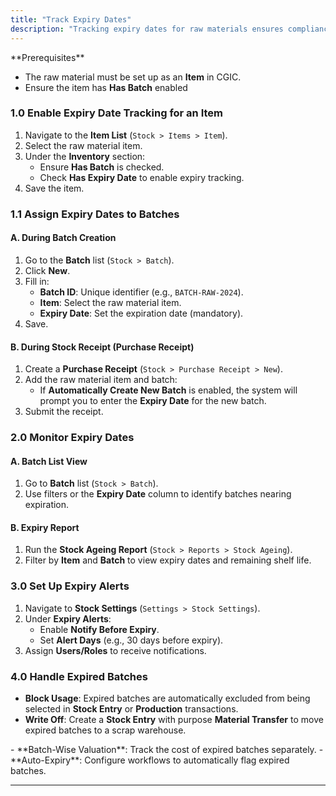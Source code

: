 ```yaml
---
title: "Track Expiry Dates"
description: "Tracking expiry dates for raw materials ensures compliance with safety standards, reduces waste, and maintains product quality. The CGIC App allows you to assign and monitor expiry dates at the batch/lot level, providing visibility into shelf life and automating alerts for nearing expiration."
---
```


<Note>
  **Prerequisites**

  - The raw material must be set up as an **Item** in CGIC.
  - Ensure the item has **Has Batch** enabled
</Note>

### **1.0 Enable Expiry Date Tracking for an Item**

1. Navigate to the **Item List** (`Stock > Items > Item`).
2. Select the raw material item.
3. Under the **Inventory** section:
   - Ensure **Has Batch** is checked.
   - Check **Has Expiry Date** to enable expiry tracking.
4. Save the item.

### **1.1 Assign Expiry Dates to Batches**

#### **A. During Batch Creation**

1. Go to the **Batch** list (`Stock > Batch`).
2. Click **New**.
3. Fill in:
   - **Batch ID**: Unique identifier (e.g., `BATCH-RAW-2024`).
   - **Item**: Select the raw material item.
   - **Expiry Date**: Set the expiration date (mandatory).
4. Save.

#### **B. During Stock Receipt (Purchase Receipt)**

1. Create a **Purchase Receipt** (`Stock > Purchase Receipt > New`).
2. Add the raw material item and batch:
   - If **Automatically Create New Batch** is enabled, the system will prompt you to enter the **Expiry Date** for the new batch.
3. Submit the receipt.

### **2.0 Monitor Expiry Dates**

#### **A. Batch List View**

1. Go to **Batch** list (`Stock > Batch`).
2. Use filters or the **Expiry Date** column to identify batches nearing expiration.

#### **B. Expiry Report**

1. Run the **Stock Ageing Report** (`Stock > Reports > Stock Ageing`).
2. Filter by **Item** and **Batch** to view expiry dates and remaining shelf life.

### **3.0 Set Up Expiry Alerts**

1. Navigate to **Stock Settings** (`Settings > Stock Settings`).
2. Under **Expiry Alerts**:
   - Enable **Notify Before Expiry**.
   - Set **Alert Days** (e.g., 30 days before expiry).
3. Assign **Users/Roles** to receive notifications.

### **4.0 Handle Expired Batches**

- **Block Usage**: Expired batches are automatically excluded from being selected in **Stock Entry** or **Production** transactions.
- **Write Off**: Create a **Stock Entry** with purpose **Material Transfer** to move expired batches to a scrap warehouse.

<Tip>
  - **Batch-Wise Valuation**: Track the cost of expired batches separately.
  - **Auto-Expiry**: Configure workflows to automatically flag expired batches.
</Tip>

---